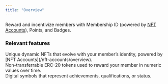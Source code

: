 ```yaml
---
title: "Overview"
---
```


Reward and incentivize members with Membership ID (powered by [NFT Accounts](/nft-accounts/overview)), Points, and Badges.

### Relevant features

<CardGroup cols={3}>
  <Card
    title="NFT Accounts"
    icon="id-badge"
    iconType="solid"
    href="/nft-accounts/overview"
  >
    <div style={{ paddingTop: "8px", fontSize: "14px" }}>
      Unique dynamic NFTs that evolve with your member’s identity, powered by [NFT Accounts](/nft-accounts/overview). 
    </div>
  </Card>
  <Card
    title="Points"
    icon="star"
    iconType="solid"
    href="/nft-accounts/overview"
  >
    <div style={{ paddingTop: "8px", fontSize: "14px" }}>
      Non-transferrable ERC-20 tokens used to reward your member in numeric values over time. 
    </div>
  </Card>
  <Card
    title="Badges"
    icon="badge"
    iconType="solid"
    href="/nft-accounts/overview"
  >
    <div style={{ paddingTop: "8px", fontSize: "14px" }}>
      Digital symbols that represent achievements, qualifications, or status.
    </div>
  </Card>
</CardGroup>
